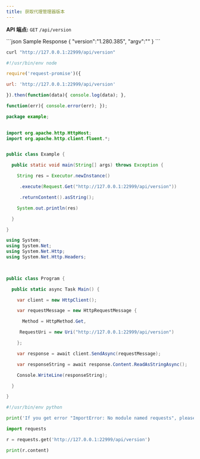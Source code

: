 ```yaml
---
title: 获取代理管理器版本
---
```


**API 端点:** `GET` `/api/version`

<ResponseExample>
```json Sample Response
{
  "version":"1.280.385",
  "argv":""
}
```
</ResponseExample>

<RequestExample>

```sh Shell
curl "http://127.0.0.1:22999/api/version"
```

```js NodeJS
#!/usr/bin/env node

require('request-promise')({

url: 'http://127.0.0.1:22999/api/version'

}).then(function(data){ console.log(data); },

function(err){ console.error(err); });
```

```java Java
package example;

 
import org.apache.http.HttpHost;
import org.apache.http.client.fluent.*;


public class Example {

  public static void main(String[] args) throws Exception {

    String res = Executor.newInstance()

     .execute(Request.Get("http://127.0.0.1:22999/api/version"))

     .returnContent().asString();

    System.out.println(res)

  }

}
```

```cs C# 
using System;
using System.Net;
using System.Net.Http;
using System.Net.Http.Headers;

 

public class Program {

  public static async Task Main() {

    var client = new HttpClient();

    var requestMessage = new HttpRequestMessage {

      Method = HttpMethod.Get,

     RequestUri = new Uri("http://127.0.0.1:22999/api/version")

    };

    var response = await client.SendAsync(requestMessage);

    var responseString = await response.Content.ReadAsStringAsync();

    Console.WriteLine(responseString);

  }

}
```

```python Python
#!/usr/bin/env python

print('If you get error "ImportError: No module named requests", please install it:\n$ sudo pip install requests');

import requests

r = requests.get('http://127.0.0.1:22999/api/version')

print(r.content)
```
</RequestExample>
